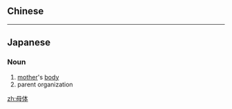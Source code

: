 {{also|母體}}
==Chinese==
{{zh-see|母體}}

----

==Japanese==
{{ja-kanjitab|ぼ|たい|yomi=on}}

===Noun===
{{ja-noun|ぼたい|kyu=母體}}

# [[mother]]'s [[body]]
# parent organization

[[zh:母体]]